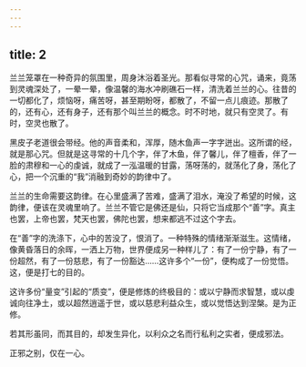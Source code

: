 ```yaml
---
---
---
```

title: 2
---



兰兰笼罩在一种奇异的氛围里，周身沐浴着圣光。那看似寻常的心咒，诵来，竟荡到灵魂深处了，一晕一晕，像温馨的海水冲刷礁石一样，清洗着兰兰的心。往昔的一切都化了，烦恼呀，痛苦呀，甚至期盼呀，都散了，不留一点儿痕迹。那散了的，还有心，还有身子，还有那个叫兰兰的概念。时不时地，就只有空灵了。有时，空灵也散了。

黑皮子老道很会带经。他的声音柔和，浑厚，随木鱼声一字字迸出。这所谓的经，就是那心咒。但就是这寻常的十几个字，伴了木鱼，伴了馨儿，伴了檀香，伴了一脸的肃穆和一心的虔诚，就成了一泓温暖的甘露，荡呀荡的，就荡化了身，荡化了心，把一个沉重的“我”消融到奇妙的韵律中了。

兰兰的生命需要这韵律。在心里盛满了苦难，盛满了泪水，淹没了希望的时候，这韵律，便该在灵魂里响了。兰兰不管它是佛还是仙，只将它当成那个“善”字。真主也罢，上帝也罢，梵天也罢，佛陀也罢，想来都逃不过这个字去。

在“善”字的洗涤下，心中的苦没了，恨消了。一种特殊的情绪渐渐滋生。这情绪，像黄昏落日的余晖，一洒上万物，世界便成另一种样儿了：有了一份宁静，有了一份超然，有了一份慈悲，有了一份豁达……这许多个“一份”，便构成了一份觉悟。这，便是打七的目的。

这许多份“量变”引起的“质变”，便是修炼的终极目的：或以宁静而求智慧，或以虔诚向往净土，或以超然逍遥于世，或以慈悲利益众生，或以觉悟达到涅槃。是为正修。

若其形虽同，而其目的，却发生异化，以利众之名而行私利之实者，便成邪法。

正邪之别，仅在一心。